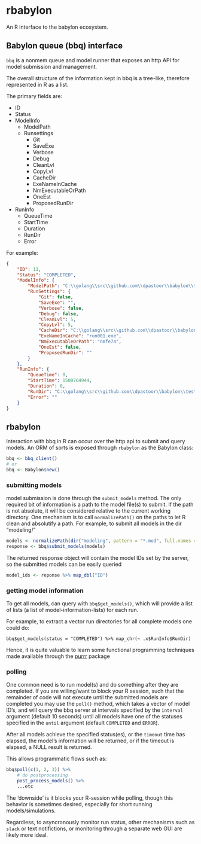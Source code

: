 rbabylon
============

An R interface to the babylon ecosystem.

## Babylon queue (bbq) interface

`bbq` is a nonmem queue and model runner that exposes an http API for model submission and management.

The overall structure of the information kept in bbq is a tree-like, therefore represented in R as a list.

The primary fields are:

* ID
* Status
* ModelInfo
    * ModelPath
    * Runsettings
        * Git
        * SaveExe
        * Verbose
        * Debug
        * CleanLvl
        * CopyLvl
        * CacheDir
        * ExeNameInCache
        * NmExecutableOrPath
        * OneEst
        * ProposedRunDir
* RunInfo
    * QueueTime
    * StartTime
    * Duration
    * RunDir
    * Error


For example:

```json
{
	"ID": 11,
	"Status": "COMPLETED",
	"ModelInfo": {
		"ModelPath": "C:\\golang\\src\\github.com\\dpastoor\\babylon\\testdata\\run001.mod",
		"RunSettings": {
			"Git": false,
			"SaveExe": "",
			"Verbose": false,
			"Debug": false,
			"CleanLvl": 5,
			"CopyLvl": 5,
			"CacheDir": "C:\\golang\\src\\github.com\\dpastoor\\babylon\\testdata\\mdlcache",
			"ExeNameInCache": "run001.exe",
			"NmExecutableOrPath": "nmfe74",
			"OneEst": false,
			"ProposedRunDir": ""
		}
	},
	"RunInfo": {
		"QueueTime": 0,
		"StartTime": 1500764944,
		"Duration": 0,
		"RunDir": "C:\\golang\\src\\github.com\\dpastoor\\babylon\\testdata\\run001_est_07",
		"Error": ""
	}
}
```

## rbabylon

Interaction with bbq in R can occur over the http api to submit and query models. An ORM of sorts
is exposed through `rbabylon` as the Babylon class:

```r
bbq <- bbq_client()
# or 
bbq <- Babylon$new()
```

### submitting models

model submission is done through the `submit_models` method. The only required bit of information
is a path to the model file(s) to submit. If the path is not absolute, it will be considered relative
to the current working directory. One mechanism is to call `normalizePath()` on the paths to let
R clean and absolutify a path. For example, to submit all models in the dir "modeling/"
```r
models <- normalizePath(dir("modeling", pattern = "*.mod", full.names = TRUE))
response <- bbq$submit_models(models)
```

The returned response object will contain the model IDs set by the server, so the submitted models can be
easily queried

```r
model_ids <- reponse %>% map_dbl("ID")
```


### getting model information

To get all models, can query with `bbq$get_models()`, which will
provide a list of lists (a list of model-information-lists) for each run.

For example, to extract a vector run directories for all complete models one could do:

```
bbq$get_models(status = "COMPLETED") %>% map_chr(~ .x$RunInfo$RunDir)
```

Hence, it is quite valuable to learn some functional programming techniques made available through
the [purrr](http://purrr.tidyverse.org/) package


### polling

One common need is to run model(s) and do something after they are completed. If you are willing/want to block
your R session, such that the remainder of code will not execute until the submitted models are completed
you may use the `poll()` method, which takes a vector of model ID's, and will query the bbq server at
intervals specified by the `interval` argument (default 10 seconds) until all models have one of the statuses
specified in the `until` argument (default `COMPLETED` and `ERROR`).

After all models achieve the specified status(es), or the `timeout` time has elapsed, the model's information
will be returned, or if the timeout is elapsed, a NULL result is returned.

This allows programmatic flows such as:

```r
bbq$poll(c(1, 2, 3)) %>%
    # do postprocessing
    post_process_models() %>%
    ...etc
```

The 'downside' is it blocks your R-session while polling, though this behavior is sometimes desired, especially
for short running models/simulations.

Regardless, to asyncronously monitor run status, other mechanisms such as `slack` or text notifictions, 
or monitoring through a separate web GUI are likely more ideal.
